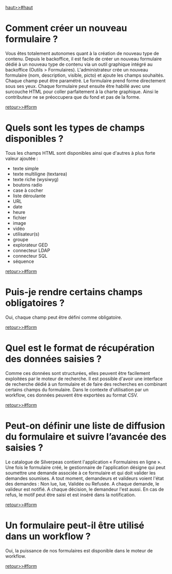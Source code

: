﻿[[haut>>#haut]]

= {{anchor id=newForm /}}Comment créer un nouveau formulaire ?  =

Vous êtes totalement autonomes quant à la création de nouveau type de contenu. 
Depuis le backoffice, il est facile de créer un nouveau formulaire dédié à un nouveau type de contenu via un outil graphique intégré au backoffice (Outils > Formulaires).
L'administrateur crée un nouveau formulaire (nom, description, visible, picto) et ajoute les champs souhaités. 
Chaque champ peut être paramétré. Le formulaire prend forme directement sous ses yeux. 
Chaque formulaire peut ensuite être habillé avec une surcouche HTML pour coller parfaitement à la charte graphique. 
Ainsi le contributeur ne se préoccupera que du fond et pas de la forme.

[[retour>>#form]]

= Quels sont les types de champs disponibles ?  =

Tous les champs HTML sont disponibles ainsi que d'autres à plus forte valeur ajoutée :
* texte simple
* texte multiligne (textarea)
* texte riche (wysiwyg)
* boutons radio
* case à cocher
* liste déroulante
* URL
* date
* heure
* fichier
* image
* vidéo
* utilisateur(s)
* groupe
* explorateur GED
* connecteur LDAP
* connecteur SQL
* séquence

[[retour>>#form]]

= Puis-je rendre certains champs obligatoires ? =

Oui, chaque champ peut être défini comme obligatoire.

[[retour>>#form]]

= Quel est le format de récupération des données saisies ? =

Comme ces données sont structurées, elles peuvent être facilement exploitées par le moteur de recherche. 
Il est possible d'avoir une interface de recherche dédié à un formulaire et de faire des recherches en combinant certains champs du formulaire.
Dans le contexte d'utilisation par un workflow, ces données peuvent être exportées au format CSV.

[[retour>>#form]]

= Peut-on définir une liste de diffusion du formulaire et suivre l’avancée des saisies ? =

Le catalogue de Silverpeas contient l'application « Formulaires en ligne ». 
Une fois le formulaire créé, le gestionnaire de l'application désigne qui peut soumettre une demande associée à ce formulaire et qui doit valider les demandes soumises. 
A tout moment, demandeurs et valideurs voient l'état des demandes : Non lue, lue, Validée ou Refusée. A chaque demande, le valideur est notifié. 
A chaque décision, le demandeur l'est aussi. En cas de refus, le motif peut être saisi et est inséré dans la notification.

[[retour>>#form]]

= Un formulaire peut-il être utilisé dans un workflow ? =

Oui, la puissance de nos formulaires est disponible dans le moteur de workflow.

[[retour>>#form]]

